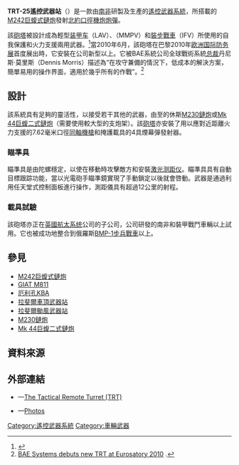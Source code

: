 {{noteTA
|G1=軍事
|G2=長度單位
|1=zh-hans:炮;zh-hk:炮;zh-tw:砲;
|2=zh:裝步戰車;zh-cn:步兵战车;zh-tw:裝步戰車;zh-hk:步兵戰車;
}}
{{Infobox Weapon
|name= TRT-25遙控武器站<br />{{Lang|en|TRT-25 remote weapon station}}
|image= 
|image_size= 300px 
|caption= 
|origin= {{flagcountry|South Africa}}
|type= [[遙控武器系統|遙控武器系統]]（25毫米機炮）
<!-- Type selection -->
|is_ranged= yes
|is_bladed= 
|is_explosive= 
|is_artillery= yes
|is_vehicle= yes
|is_missile= 
|is_UK= 
<!-- Service history -->
|service= 
|used_by= 
|wars=
<!-- Production history -->
|designer= {{Link-en|南非BAE系統公司地面系統|BAE Systems Land Systems South Africa|BAE系統公司地面系統}}
|design_date= 
|manufacturer= BAE系統公司地面系統
|unit_cost= 
|production_date= 
|number= 
|variants= 
<!-- General specifications -->
|spec_label= 
|weight= 連彈藥：850[[千克|千克]]（1,870[[磅|磅]]）
|length= 4,680[[毫米|毫米]]（184.25[[英寸|英寸]]，15.35[[英尺|英尺]]）
|part_length= 2,608毫米（102.68英吋，8.56英尺）
|width= 
|height= 
|diameter= 
|crew= 1人
<!-- Ranged weapon specifications -->
|cartridge= {{Link-en|25毫米口徑|25 mm caliber|25×137毫米北約口徑}}
|caliber= 25毫米（0.98英吋）
|barrels= 1根，漸進式RH拋物線纏距，11條陰膛
|action= 
|mode= [[自動火器|全自動]]
|rate= [[循環射速|循環射速]]：200發／分鐘
|velocity= 1,100[[米每秒|米／秒]]（3,608.92[[英尺每秒|英尺／秒]]）
|energy= 
|range= 3,000[[米_(单位)|公尺]]（3,280.84[[码|码]]，9,842.52[[英尺|英尺]]，1.86[[英里|英里]]）
|max_range= 6,800公尺（7,436.57码，2,2309.71英尺，4.26英里）
|feed= 2×130發彈桶
|sights= <div class="NavFrame collapsed" style="color: black; background-color: #FFFFFF; margin: 0 auto; padding: 0 10px; text-align: left;"><div class="NavHead" style="background-color: #FFFFFF; margin: 0 auto; padding: 0 10px; font-weight:normal;"></div><div class="NavContent" style="background-color: #FFFFFF; margin: 0 auto; padding: 0 10px;">
* 彩色CCD攝像頭
* 熱夜視儀
</div>
</div>
<!-- 火炮規格 -->
|breech= 
|recoil= 
|carriage= 
|elevation= 
|traverse= 
<!-- 刃器規格 -->
|blade_type= 
|hilt_type= 
|sheath_type= 
|head_type= 
|haft_type= 
<!-- 爆炸物內填炸藥規格 --> 
|filling= 
|filling_weight= 
|detonation= 
|yield= 
<!-- 車輛/飛彈 規格 -->
|armour= 
|primary_armament= [[M242巨蝮式鏈炮|M242巨蝮式鏈炮]]
|secondary_arament= 
|engine= 
|engine_power= 
|transmission= 
|payload_capacity= 
|fuel_capacity= 
|pw_ratio= 
|suspension= 
|clearance= 
|vehicle_range= 
|speed= 
|guidance= 
|steering= 
<!-- missiles only -->
|wingspan= 
|propellant= 
|ceiling= 
|altitude= 
|depth= 
|boost= 
|accuracy= 
|launch_platform= 
|transport= 
}}

'''TRT-25遙控武器站'''（{{Lang-en|TRT-25 remote weapon station}}）是一款由[[南非|南非]]{{Link-en|南非BAE系統公司地面系統|BAE Systems Land Systems South Africa|BAE系統公司地面系統}}研製及生產的[[遙控武器系統|遙控武器系統]]，所搭載的[[M242巨蝮式鏈炮|M242巨蝮式鏈炮]]發射{{Link-en|25毫米口径|25 mm caliber|25×137毫米}}[[北大西洋公约组织|北約]][[口徑|口徑]][[機炮|機炮]][[炮彈|炮彈]]。

該[[砲塔|砲塔]]被設計成為輕型[[装甲车|装甲车]]（LAV）、{{Link-en|中型地雷防護車|Medium Mine Protected Vehicles}}（MMPV）和[[裝步戰車|裝步戰車]]（IFV）所使用的自我保護和火力支援兩用武器。<ref>{{Cite web |url=http://www.baesystems.com/article/BAES_113638/bae-systems-debuts-latest-tactical-remote-turret-at-africa-aerospace-and-defence-exhibition;baeSessionId=Lv5pTKpSpJCSs0llnqlcCMszmc6YhLGZ0XDvWLJT2q7jcjg6YXkJ!1112959185?_afrLoop=682511449621000&_afrWindowMode=0&_afrWindowId=null#%40%3F_afrWindowId%3Dnull%26_afrLoop%3D682511449621000%26_afrWindowMode%3D0%26_adf.ctrl-state%3D87leztod7_4 |title=BAE Systems new tactical remote turret |accessdate=2016-06-11 |archive-date=2015-09-23 |archive-url=https://web.archive.org/web/20150923191604/http://www.baesystems.com/article/BAES_113638/bae-systems-debuts-latest-tactical-remote-turret-at-africa-aerospace-and-defence-exhibition;baeSessionId=Lv5pTKpSpJCSs0llnqlcCMszmc6YhLGZ0XDvWLJT2q7jcjg6YXkJ!1112959185?_afrLoop=682511449621000&_afrWindowMode=0&_afrWindowId=null#%40%3F_afrWindowId%3Dnull%26_afrLoop%3D682511449621000%26_afrWindowMode%3D0%26_adf.ctrl-state%3D87leztod7_4 |dead-url=no }}</ref>當2010年6月，該砲塔在巴黎2010年[[欧洲国际防务展|欧洲国际防务展]]首度展出時，它安裝在公司新型{{Link-en|RG-41裝甲戰鬥車輛|RG41}}以上。它被BAE系統公司全球戰術系統[[总裁|总裁]]丹尼斯·莫里斯（Dennis Morris）描述為“在攻守兼備的情況下，低成本的解決方案，簡單易用的操作界面，適用於幾乎所有的作戰”。<ref>[http://www.defenseworld.net/go/defensenews.jsp?n=%20BAE%20Systems%20debuts%20new%20TRT%20at%20Eurosatory%202010&id=4640 BAE Systems debuts new TRT at Eurosatory 2010] {{Wayback|url=http://www.defenseworld.net/go/defensenews.jsp?n=%20BAE%20Systems%20debuts%20new%20TRT%20at%20Eurosatory%202010&id=4640 |date=20120403072141 }}.</ref>

== 設計 ==
該系統具有足夠的靈活性，以接受若干其他的武器，由{{Link-en|20毫米口徑|20 mm caliber}}至{{Link-en|30毫米口徑|30 mm caliber}}的休斯[[M230鏈炮|M230鏈炮]]或[[Mk_44巨蝮二式鏈炮|Mk 44巨蝮二式鏈炮]]（需要使用較大型的支炮架）。該[[砲塔|砲塔]]亦安裝了用以應對近距離火力支援的7.62毫米口徑[[同軸機槍|同軸機槍]]和掩護載具的4具煙幕彈發射器。

=== 瞄準具 ===
瞄準具是由陀螺穩定，以使在移動時攻擊敵方和安裝[[激光测距仪|激光测距仪]]。瞄準具具有自動目標跟踪功能，當以光電砲手瞄準鏡實現了手動鎖定以後就會啓動。武器是通過利用任天堂式控制面板進行操作，測距儀具有超過12公里的射程。

=== 載具試驗 ===
該砲塔亦正在[[英国宇航系统|英國航太系统]]公司的子公司，{{Link-en|地面系統OMC|Land Systems OMC}}公司研發的南非{{Link-en|RG-41裝甲戰鬥車輛|RG41}}和{{Link-en|RG-34地雷防護裝甲車|RG-34}}裝甲戰鬥車輛以上試用。它也被成功地整合到俄羅斯[[BMP-1步兵戰車|BMP-1步兵戰車]]以上。

== 參見 ==
* [[M242巨蝮式鏈炮|M242巨蝮式鏈炮]]
* [[GIAT_M811機炮|GIAT M811]]
* [[歐瑞康KBA機炮|厄利孔KBA]]
* [[拉斐爾車頂武器站|拉斐爾車頂武器站]]
* [[拉斐爾颱風武器站|拉斐爾颱風武器站]]
* [[M230鏈炮|M230鏈炮]]
* [[Mk_44巨蝮二式鏈炮|Mk 44巨蝮二式鏈炮]]

== 資料來源 ==
<div class="references-small">
<references />
</div>

== 外部連結 ==
* {{en icon}}—[http://www.baesystems.com/product/BAES_046267/trt-tactical-remote-turret The Tactical Remote Turret (TRT)]{{Wayback|url=http://www.baesystems.com/product/BAES_046267/trt-tactical-remote-turret |date=20151008132640 }}
* {{en icon}}—[http://www.armyrecognition.com/dsei_2011_daily_news_actualites_pictures_video_uk/bae_systems_released_the_successful_results_of_desert_trial_with_the_rg41_wheeled_armoured_vehicle.html Photos]{{Wayback|url=http://www.armyrecognition.com/dsei_2011_daily_news_actualites_pictures_video_uk/bae_systems_released_the_successful_results_of_desert_trial_with_the_rg41_wheeled_armoured_vehicle.html |date=20170707221010 }}

[[Category:遙控武器系統|Category:遙控武器系統]]
[[Category:車輛武器|Category:車輛武器]]